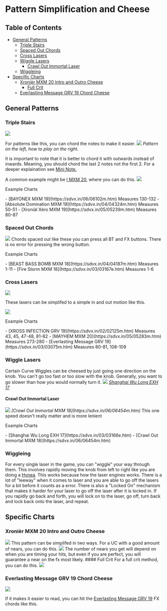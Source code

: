 
# Pattern Simplification and Cheese
## Table of Contents
- [General Patterns](#general-patterns)
  - [Triple Stairs](#triple-stairs)
  - [Spaced Out Chords](#spaced-out-chords)
  - [Cross Lasers](#cross-lasers)
  - [Wiggle Lasers](#wiggle-lasers)
    - [Crawl Out Immortal Laser](#crawl-out-immortal-laser)
  - [Wiggleing](#wiggleing)
- [Specific Charts](#specific-charts)
  - [Xronièr MXM 20 Intro and Outro Cheese](#xronièr-mxm-20-intro-and-outro-cheese)
    - [Full Crit](#full-crit)
  - [Everlasting Message GRV 19 Chord Cheese](#everlasting-message-grv-19-chord-cheese)

## General Patterns

### Triple Stairs
<Image src="/guides/specific-pattern-cheese/triples.png"/>

For patterns like this, you can chord the notes to make it easier.
<Image src="/guides/specific-pattern-cheese/chordtriple.png"/>
<em className="flex justify-center">Pattern on the left, how to play on the right.</em>

It is important to note that it is better to chord it with outwards instead of inwards. Meaning, you should chord the last 2 notes not the first 2. For a deeper explaination see [Mini Note.](https://note.com/mini208/n/n3d77e9743e68)

A common example might be [I MXM 20](https://sdvx.in/04/04238m.htm), where you can do this.
<Image src="/guides/specific-pattern-cheese/Icheese.png"/>

<p className="text-lg font-bold">Example Charts</p>
- [BAYONEX MXM 19](https://sdvx.in/06/06102m.htm) Measures 130-132
- [Absolute Domination MXM 19](https://sdvx.in/04/04324m.htm) Measures 50-51
- [Xroniàl Xéro MXM 19](https://sdvx.in/05/05239m.htm) Measures 80-87


### Spaced Out Chords
<Image src="/guides/specific-pattern-cheese/space_chords.png"/>
Chords spaced out like these you can press all BT and FX buttons. There is no error for pressing the wrong button.

<p className="text-lg font-bold">Example Charts</p>
- [BEAST BASS BOMB MXM 18](https://sdvx.in/04/04187m.htm) Measures 1-11
- [Fire Storm MXM 18](https://sdvx.in/03/03167e.htm) Measures 1-6

### Cross Lasers
<Image src="/guides/specific-pattern-cheese/crosslasers.png"/>

These lasers can be simplifed to a simple in and out motion like this.

<Image src="/guides/specific-pattern-cheese/lasersimplification.png"/>

<p className="text-lg font-bold">Example Charts</p>
- [XROSS INFECTION GRV 19](https://sdvx.in/02/02125m.htm) Measures 43, 45, 47-48, 81-82
- [MAYHEM MXM 20](https://sdvx.in/05/05283m.htm) Measures 273-280
- [Everlasting Message GRV 19](https://sdvx.in/03/03075m.htm) Measures 80-81, 108-109

### Wiggle Lasers
Certain Curve Wiggles can be cheesed by just going one direction on the knob. You can't go too fast or too slow with the knob. Generally, you want to go slower than how you would normally turn it.
<Image src="/guides/specific-pattern-cheese/shanghaiwiggle.png"/>
<em className="flex justify-center">[Shanghai Wu Long EXH 17](https://sdvx.in/03/03166e.htm)</em>


#### Crawl Out Immortal Laser
<Image src="/guides/specific-pattern-cheese/crawl_out_immortal_wiggle.png"/>
<em className="flex justify-center">[Crawl Out Immortal MXM 18](https://sdvx.in/06/06454m.htm)</em>
This one speed doesn't really matter and is more lenient

<p className="text-lg font-bold mt-5">Example Charts</p>
- [Shanghai Wu Long EXH 17](https://sdvx.in/03/03166e.htm)
- [Crawl Out Immortal MXM 18](https://sdvx.in/06/06454m.htm)

### Wiggleing
For every single laser in the game, you can "wiggle" your way through them. This involves rapidly moving the knob from left to right like you are doing a [Hynea](/terminology/patterns#hyena). 
This works because how the laser engines works. There is a lot of "leeway" when
it comes to laser and you are able to go off the lasers for a bit before it
counts as a error. There is also a "Locked On" mechanism that makes it harder
for your laser to go off the laser after it is locked in. If you rapidly go back
and forth, you will lock on to the laser, go off, turn back and lock back onto the laser, and repeat. 

## Specific Charts

### Xronièr MXM 20 Intro and Outro Cheese
<Image src="/guides/specific-pattern-cheese/xronier.png"/>
This pattern can be simplifed in two ways. For a UC with a good amount of nears, you can do this.
<Image src="/guides/specific-pattern-cheese/xronier_uc_cheese.png"/>
The number of nears you get will depend on when you are timing your hits, but even if you are perfect, you will guarantee a near on the fx most likely.
#### Full Crit
For a full crit method, you can do this.
<Image src="/guides/specific-pattern-cheese/xronier_PUC_cheese.png"/>

### Everlasting Message GRV 19 Chord Cheese
<Image src="/guides/specific-pattern-cheese/everlastingmessage_chord.png"/>

If it makes it easier to read, you can hit the [Everlasting Message GRV 19](https://sdvx.in/03/03075m.htm) FX chords like this.

